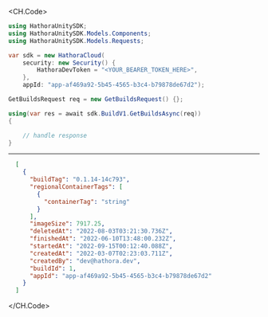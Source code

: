 
<CH.Code>
```csharp GetBuilds.cs
using HathoraUnitySDK;
using HathoraUnitySDK.Models.Components;
using HathoraUnitySDK.Models.Requests;

var sdk = new HathoraCloud(
    security: new Security() {
        HathoraDevToken = "<YOUR_BEARER_TOKEN_HERE>",
    },
    appId: "app-af469a92-5b45-4565-b3c4-b79878de67d2");

GetBuildsRequest req = new GetBuildsRequest() {};

using(var res = await sdk.BuildV1.GetBuildsAsync(req))
{

    // handle response
}
```
---

```json Example Response
  [
    {
      "buildTag": "0.1.14-14c793",
      "regionalContainerTags": [
        {
          "containerTag": "string"
        }
      ],
      "imageSize": 7917.25,
      "deletedAt": "2022-08-03T03:21:30.736Z",
      "finishedAt": "2022-06-10T13:48:00.232Z",
      "startedAt": "2022-09-15T00:12:40.088Z",
      "createdAt": "2022-03-07T02:23:03.711Z",
      "createdBy": "dev@hathora.dev",
      "buildId": 1,
      "appId": "app-af469a92-5b45-4565-b3c4-b79878de67d2"
    }
  ]
```
</CH.Code>
